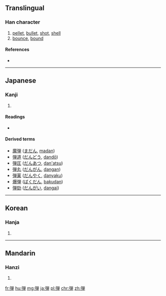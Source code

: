 {{also|彈}}
==Translingual==

===Han character===
{{Han char|rn=57|rad=弓|as=09|sn=12|four=|canj=弓火田十 (NFWJ)|ids=⿰[[弓]][[単]]}}

# [[pellet]], [[bullet]], [[shot]], [[shell]]
# [[bounce]], [[bound]]

====References====
* {{Han ref|kx=0360.221|dkj=09836|dj=0678.100|hdz=21000.041|uh=5F3E|ud=24382}}

----

==Japanese==

===Kanji===
{{ja-kanji|grade=c|rs=弓09}}

# {{defn|lang=ja|sort=弓09}}

====Readings====
* {{ja-readings|on=[[だん]] (dan), [[たん]] (tan)|kun=[[たま]] (tama), [[はずむ]] (hazumu), [[ひく]] (hiku), [[はじく]] (hajiku)}}

====Derived terms====
* [[魔弾]] ([[まだん]], [[madan]])
* [[弾道]] ([[だんどう]], [[dandō]])
* [[弾圧]] ([[だんあつ]], [[dan'atsu]])
* [[弾丸]] ([[だんがん]], [[dangan]])
* [[弾薬]] ([[だんやく]], [[danyaku]])
* [[爆弾]] ([[ばくだん]], [[bakudan]])
* [[弾劾]] ([[だんがい]], [[dangai]])
----

==Korean==

===Hanja===
{{ko-hanja|hangeul=탄|eumhun=|rv=tan|mr=t'an|y=than}}

# {{defn|lang=ko|sort=弓09}}

----

==Mandarin==

===Hanzi===
{{cmn-hanzi|pin=[[dàn]] ([[dan4]])|wg=tan<sup>4</sup>}}

# {{defn|lang=cmn|sort=弓09}}

[[fr:弾]]
[[hu:弾]]
[[mg:弾]]
[[ja:弾]]
[[pl:弾]]
[[chr:弾]]
[[zh:弾]]